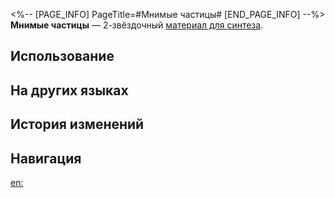 <%-- [PAGE_INFO]
PageTitle=#Мнимые частицы#
[END_PAGE_INFO] --%>
{{Предмет Инфобокс
|id          = 181002
|Изображение = Предмет Мнимые частицы.png
|Тип         = Материал для синтеза
|Инвентарь   = Другие материалы
|Редкость    = 2
|Эффект      = 
|Описание    = Материал для синтеза уровня 2
|Источник1   = [[Зона хранения: барионы и другие противники]]
|Источник2   = [[Разрушаемые предметы на космической станции «Герта»]]
|Источник3   = [[Владелец магазина]]
|Источник4   = [[Магазин в Административном районе]]
}}
{{Описание|Крошечные частицы, которые повсюду во Вселенной, но теоретически их нельзя увидеть.<br />Однако учёные очень хорошо умеют превращать теорию в реальность.<br /><br />''«У меня есть мнимая частица, у меня есть мнимая античастица, как мне превратить их в настоящую частицу и настоящую античастицу? А теперь следите за руками...»''}}
'''Мнимые частицы''' — 2-звёздочный [[Материалы для синтеза|материал для синтеза]].

==Использование==
{{Используется в создании}}

==На других языках==
{{На других языках
|en   = Virtual Particle
|zhs  = 虚粒子
|zht  = 虛粒子
|ja   = 仮想粒子
|ko   = 가상 입자
|es   = Partícula virtual
|fr   = Particule virtuelle
|ru   = Мнимые частицы
|th   = Virtual Particle
|vi   = Hạt Ảo
|de   = Virtuelles Teilchen
|id   = Virtual Particle
|pt   = Partícula Virtual
}}

==История изменений==
{{История изменений|3.5}}

==Навигация==
{{Материалы синтеза Навбокс}}

[[en:]]